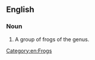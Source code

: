 ==English==
{{wikipedia|Cardioglossa}}

===Noun===
{{en-noun|head=[[long]]-[[fingered]] [[frog]]}}

# A group of frogs of the {{taxlink|Cardioglossa|genus}} genus.

[[Category:en:Frogs]]